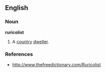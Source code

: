 {{rfv}}
{{rfd}}
==English==

===Noun===
'''ruricolist'''
# A [[country]] [[dweller]].

===References===
*http://www.thefreedictionary.com/Ruricolist